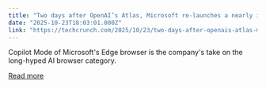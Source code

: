```yaml
---
title: "Two days after OpenAI’s Atlas, Microsoft re-launches a nearly identical AI browser"
date: "2025-10-23T18:03:01.000Z"
link: "https://techcrunch.com/2025/10/23/two-days-after-openais-atlas-microsoft-launches-a-nearly-identical-ai-browser/"
---
```


Copilot Mode of Microsoft's Edge browser is the company's take on the long-hyped AI browser category.

[Read more](https://techcrunch.com/2025/10/23/two-days-after-openais-atlas-microsoft-launches-a-nearly-identical-ai-browser/)
